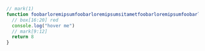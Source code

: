 ```js
// mark(1)
function foobarloremipsumfoobarloremipsumsitametfoobarloremipsumfoobarloremipsumsitamet() {
  // box[16:20] red
  console.log("hover me")
  // mark[9:12]
  return 8
}
```

